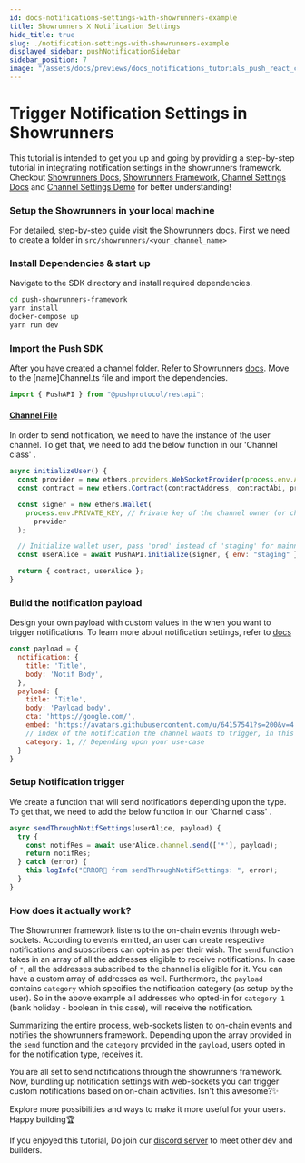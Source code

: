 ```yaml
---
id: docs-notifications-settings-with-showrunners-example
title: Showrunners X Notification Settings
hide_title: true
slug: ./notification-settings-with-showrunners-example
displayed_sidebar: pushNotificationSidebar
sidebar_position: 7
image: "/assets/docs/previews/docs_notifications_tutorials_push_react_component_playground_example--push_sdk_react_playground.png"
---
```


# Trigger Notification Settings in Showrunners

This tutorial is intended to get you up and going by providing a step-by-step tutorial in integrating notification settings in the showrunners framework. Checkout [Showrunners Docs](https://push.org/docs/notifications/showrunners-scaffold/get-started/), [Showrunners Framework](https://github.com/ethereum-push-notification-service/push-showrunners-framework/tree/main), [Channel Settings Docs](https://push.org/docs/notifications/build/create-channel-settings/) and [Channel Settings Demo](https://github.com/ethereum-push-notification-service/push-showrunners-framework/tree/main/src/sample_showrunners/bank) for better understanding!

<head>
  <title>
    Notification Settings with Showrunners tutorial | Push Notification | Push Documentation
  </title>
</head>


### Setup the Showrunners in your local machine

For detailed, step-by-step guide visit the Showrunners [docs](https://push.org/docs/notifications/showrunners-scaffold/get-started/). First we need to create a folder in `src/showrunners/<your_channel_name>`

### Install Dependencies & start up

Navigate to the SDK directory and install required dependencies.


```bash
cd push-showrunners-framework
yarn install
docker-compose up
yarn run dev
```


### Import the Push SDK

After you have created a channel folder. Refer to Showrunners [docs](https://push.org/docs/notifications/showrunners-scaffold/get-started/). Move to the [name]Channel.ts file and import the dependencies.

```jsx
import { PushAPI } from "@pushprotocol/restapi";
```


#### [Channel File](https://github.com/ethereum-push-notification-service/push-showrunners-framework/blob/main/src/sample_showrunners/bank/bankChannel.ts)

In order to send notification, we need to have the instance of the user channel. To get that, we need to add the below function in our 'Channel class'
.
```jsx
async initializeUser() {
  const provider = new ethers.providers.WebSocketProvider(process.env.ALCHEMY_WEBSOCKET);
  const contract = new ethers.Contract(contractAddress, contractAbi, provider);

  const signer = new ethers.Wallet(
    process.env.PRIVATE_KEY, // Private key of the channel owner (or channel creation wallet)
      provider
  );

  // Initialize wallet user, pass 'prod' instead of 'staging' for mainnet apps
  const userAlice = await PushAPI.initialize(signer, { env: "staging" });

  return { contract, userAlice };
}
```

### Build the notification payload
Design your own payload with custom values in the when you want to trigger notifications. To learn more about notification settings, refer to [docs](https://push.org/docs/notifications/build/create-channel-settings/)


```jsx
const payload = {
  notification: {
    title: 'Title',
    body: 'Notif Body',
  },
  payload: {
    title: 'Title',
    body: 'Payload body',
    cta: 'https://google.com/',
    embed: 'https://avatars.githubusercontent.com/u/64157541?s=200&v=4',
    // index of the notification the channel wants to trigger, in this for 1nd index which is for Boolean type
    category: 1, // Depending upon your use-case
  }
}
```


### Setup Notification trigger

We create a function that will send notifications depending upon the type. To get that, we need to add the below function in our 'Channel class'
.

```jsx
async sendThroughNotifSettings(userAlice, payload) {
  try {
    const notifRes = await userAlice.channel.send(['*'], payload);
    return notifRes;
  } catch (error) {
    this.logInfo("ERROR🔴 from sendThroughNotifSettings: ", error);
  }
}
```
### How does it actually work?

The Showrunner framework listens to the on-chain events through web-sockets. According to events emitted, an user can create respective notifications and subscribers can opt-in as per their wish. The `send` function takes in an array of all the addresses eligible to receive notifications. In case of `*`, all the addresses subscribed to the channel is eligible for it. You can have a custom array of addresses as well. Furthermore, the `payload` contains `category` which specifies the notification category (as setup by the user). So in the above example all addresses who opted-in for `category-1` (bank holiday - boolean in this case), will receive the notification. 

Summarizing the entire process, web-sockets listen to on-chain events and notifies the showrunners framework. Depending upon the array provided in the `send` function and the `category` provided in the `payload`, users opted in for the notification type, receives it.

You are all set to send notifications through the showrunners framework. Now, bundling up notification settings with web-sockets you can trigger custom notifications based on on-chain activities. Isn't this awesome?✨

Explore more possibilities and ways to make it more useful for your users. Happy building🏆

If you enjoyed this tutorial, Do join our [discord server](https://discord.com/invite/pushprotocol) to meet other dev and builders.